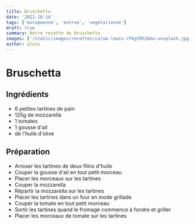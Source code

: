 ```yaml
---
title: Bruschetta
date: '2021-10-14'
tags: ['europeenne', 'entree', 'vegetarienne']
draft: true
summary: Notre recette de Bruschetta
images: ['/static/images/recettes/calum-lewis-rPkgYDh2bmo-unsplash.jpg']
author: alois
---
```


# Bruschetta

<Unsplash
  src="/static/images/recettes/calum-lewis-rPkgYDh2bmo-unsplash.jpg"
  srcurl="https://unsplash.com/photos/rPkgYDh2bmo"
  author="Calum Lewis"
  authorurl="https://unsplash.com/@calumlewis"
  alt="Bruschetta"
/>

## Ingrédients

- 6 petites tartines de pain
- 125g de mozzarella
- 1 tomates
- 1 gousse d'ail
- de l'huile d'olive

## Préparation

- Arroser les tartines de deux filins d'huile
- Couper la gousse d'ail en tout petit morceau
- Placer les morceaux sur les tartines
- Couper la mozzarella
- Répartir la mozzarella sur les tartines
- Placer les tartines dans un four en mode grillade
- Couper la tomate en tout petit morceau
- Sortir les tartines quand le fromage commence à fondre et griller
- Placer les morceaux de tomate sur les tartines
